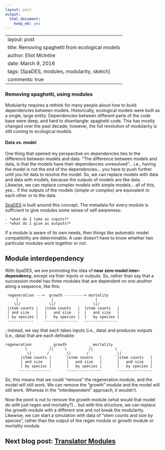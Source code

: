 ```yaml
---
layout: post
output:
  html_document:
    keep_md: yes
---
```

---
layout: post
title: Removing spaghetti from ecological models
author: Eliot McIntire
date: March 9, 2016
tags: [SpaDES, modules, modularity, sketch]
comments: true
---

### Removing spaghetti, using modules

Modularity requires a rethink for many people about how to build dependencies between models. Historically, ecological models were built as a single, large entity. Dependencies between different parts of the code base were deep, and hard to disentangle: spaghetti code. This has mostly changed over the past decade; however, the full revolution of modularity is still coming to ecological models.

#### Data vs. model

One thing that opened my perspective on dependencies ties to the difference between models and data. "The difference between models and data, is that the models have their dependencies unresolved"... i.e., having the model is not the end of the dependencies... you have to push further until you hit data to resolve the model. So, we can replace models with data and data with models, because the outputs of models are like data.  Likewise, we can replace complex models with simple models... all of this, yes... if the outputs of the models (simple or complex) are equivalent to each other or to the data. 

[SpaDES](spades.predictiveecology.org) is built around this concept. The metadata for every module is sufficient to give modules some sense of self awareness: 

    - *what do I take as inputs?* 
    - *what do I give as outputs?*  
    
If a module is aware of its own needs, then things like automatic model compatibility are determinable. A user doesn't have to know whether two particular modules work together or not.

## Module interdependency

With SpaDES, we are promoting the idea of **near zero model inter-dependency**, except via their inputs or outputs. So, rather than say that a succession model has three modules that are dependent on one another along a sequence, like this:

```
 regeneration --->  growth ---------> mortality
     |               |                   |
    \|/             \|/                 \|/
 |stem counts |   |stem counts   |  |stem counts   |         
 | and size   |   |   and size   |  |   and size   |
 | by species |   |   by species |  |   by species |
 ------------     ---------------   ---------------
```
; instead, we say that each takes inputs (i.e., data) and produces outputs (i.e., data) that are each definable:

```
regeneration        _ growth          _ mortality
         \          /|     \          /|          \         
         _\|       /       _\|       /            _\|       
       |stem counts |       |stem counts   |       |stem counts   |         
       | and size   |       |   and size   |       |   and size   |
       | by species |       |   by species |       |   by species |
      ---------------       ----------------       ----------------
```

So, this means that we could "remove" the regeneration module, and the model will still work. We can remove the "growth" module and the model will still work. Whereas in the "interdependent" approach, it wouldn't.

Now the point is not to remove the growth module (what would that model do with just regen and mortality?)... but with this structure, we can replace the growth module with a different one and not break the modularity. Likewise, we can start a simulation with data of "stem counts and size by species", rather than the output of the regen module or growth module or mortality module.

## Next blog post: [Translator Modules](http://predictiveecology.org/2016/03/09/Translating_the_incompatible.html)


